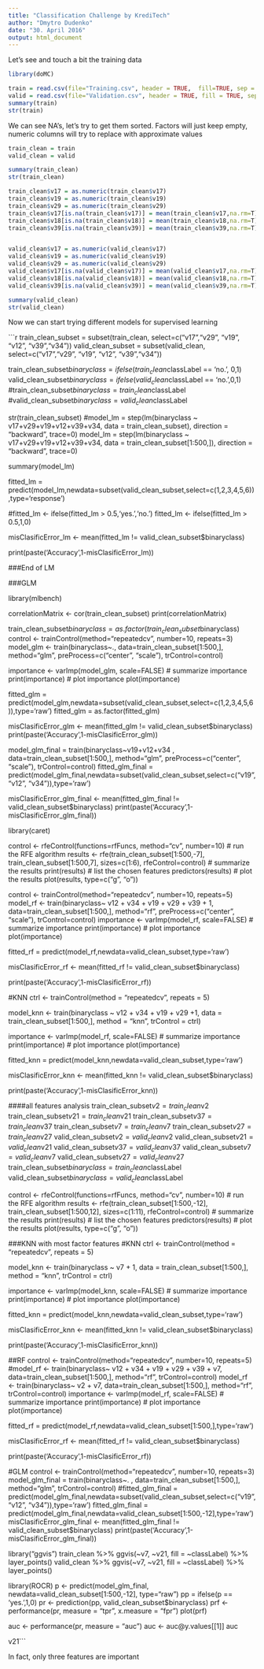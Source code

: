```yaml
---
title: "Classification Challenge by KrediTech"
author: "Dmytro Dudenko"
date: "30. April 2016"
output: html_document
---
```


Let's see and touch a bit the training data

```r
library(doMC)

train = read.csv(file="Training.csv", header = TRUE,  fill=TRUE, sep = ';')
valid = read.csv(file="Validation.csv", header = TRUE, fill = TRUE, sep = ';')
summary(train)
str(train)
```
We can see NA's, let's try to get them sorted.
Factors will just keep empty, numeric columns will try to replace with approximate values



```r

train_clean = train
valid_clean = valid

summary(train_clean)
str(train_clean)

train_clean$v17 = as.numeric(train_clean$v17)
train_clean$v19 = as.numeric(train_clean$v19)
train_clean$v29 = as.numeric(train_clean$v29)
train_clean$v17[is.na(train_clean$v17)] = mean(train_clean$v17,na.rm=T)
train_clean$v18[is.na(train_clean$v18)] = mean(train_clean$v18,na.rm=T)
train_clean$v39[is.na(train_clean$v39)] = mean(train_clean$v39,na.rm=T)


valid_clean$v17 = as.numeric(valid_clean$v17)
valid_clean$v19 = as.numeric(valid_clean$v19)
valid_clean$v29 = as.numeric(valid_clean$v29)
valid_clean$v17[is.na(valid_clean$v17)] = mean(valid_clean$v17,na.rm=T)
valid_clean$v18[is.na(valid_clean$v18)] = mean(valid_clean$v18,na.rm=T)
valid_clean$v39[is.na(valid_clean$v39)] = mean(valid_clean$v39,na.rm=T)

summary(valid_clean)
str(valid_clean)

```

Now we can start trying different models for supervised learning


```r

train_clean_subset = subset(train_clean, select=c("v17","v29", "v19", "v12", "v39","v34"))
valid_clean_subset = subset(valid_clean, select=c("v17","v29", "v19", "v12", "v39","v34"))


train_clean_subset$binaryclass = ifelse(train_clean$classLabel == 'no.', 0,1)
valid_clean_subset$binaryclass = ifelse(valid_clean$classLabel == 'no.',0,1)
#train_clean_subset$binaryclass = train_clean$classLabel
#valid_clean_subset$binaryclass = valid_clean$classLabel

str(train_clean_subset)
#model_lm = step(lm(binaryclass ~ v17+v29+v19+v12+v39+v34, data = train_clean_subset), direction = "backward", trace=0)
model_lm = step(lm(binaryclass ~ v17+v29+v19+v12+v39+v34, data = train_clean_subset[1:500,]), direction = "backward", trace=0)

summary(model_lm)


fitted_lm = predict(model_lm,newdata=subset(valid_clean_subset,select=c(1,2,3,4,5,6)),type='response')

#fitted_lm <- ifelse(fitted_lm > 0.5,'yes.','no.')
fitted_lm <- ifelse(fitted_lm > 0.5,1,0)

misClasificError_lm <- mean(fitted_lm != valid_clean_subset$binaryclass)

print(paste('Accuracy',1-misClasificError_lm))

###End of LM

###GLM

library(mlbench)

correlationMatrix <- cor(train_clean_subset)
print(correlationMatrix)

train_clean_subset$binaryclass = as.factor(train_clean_subset$binaryclass)
control <- trainControl(method="repeatedcv", number=10, repeats=3)
model_glm <- train(binaryclass~., data=train_clean_subset[1:500,], method="glm", preProcess=c("center", "scale"), trControl=control)

importance <- varImp(model_glm, scale=FALSE)
# summarize importance
print(importance)
# plot importance
plot(importance)

fitted_glm = predict(model_glm,newdata=subset(valid_clean_subset,select=c(1,2,3,4,5,6)),type='raw')
fitted_glm = as.factor(fitted_glm)

misClasificError_glm <- mean(fitted_glm != valid_clean_subset$binaryclass)
print(paste('Accuracy',1-misClasificError_glm))

model_glm_final = train(binaryclass~v19+v12+v34 , data=train_clean_subset[1:500,], method="glm", preProcess=c("center", "scale"), trControl=control)
fitted_glm_final = predict(model_glm_final,newdata=subset(valid_clean_subset,select=c("v19","v12", "v34")),type='raw')

misClasificError_glm_final <- mean(fitted_glm_final != valid_clean_subset$binaryclass)
print(paste('Accuracy',1-misClasificError_glm_final))


library(caret)


control <- rfeControl(functions=rfFuncs, method="cv", number=10)
# run the RFE algorithm
results <- rfe(train_clean_subset[1:500,-7], train_clean_subset[1:500,7], sizes=c(1:6), rfeControl=control)
# summarize the results
print(results)
# list the chosen features
predictors(results)
# plot the results
plot(results, type=c("g", "o"))

control <- trainControl(method="repeatedcv", number=10, repeats=5)
model_rf <- train(binaryclass~ v12 + v34 + v19 + v29 + v39 + 1, data=train_clean_subset[1:500,], method="rf", preProcess=c("center", "scale"), trControl=control)
importance <- varImp(model_rf, scale=FALSE)
# summarize importance
print(importance)
# plot importance
plot(importance)

fitted_rf = predict(model_rf,newdata=valid_clean_subset,type='raw')


misClasificError_rf <- mean(fitted_rf != valid_clean_subset$binaryclass)

print(paste('Accuracy',1-misClasificError_rf))


#KNN
ctrl <- trainControl(method = "repeatedcv",
                     repeats = 5)


model_knn <- train(binaryclass ~ v12 + v34 + v19 + v29 +1, data = train_clean_subset[1:500,],
             method = "knn",
             trControl = ctrl)

importance <- varImp(model_rf, scale=FALSE)
# summarize importance
print(importance)
# plot importance
plot(importance)

fitted_knn = predict(model_knn,newdata=valid_clean_subset,type='raw')


misClasificError_knn <- mean(fitted_knn != valid_clean_subset$binaryclass)

print(paste('Accuracy',1-misClasificError_knn))


####all features analysis
train_clean_subset$v2 = train_clean$v2
train_clean_subset$v21 = train_clean$v21
train_clean_subset$v37 = train_clean$v37
train_clean_subset$v7 = train_clean$v7
train_clean_subset$v27 = train_clean$v27
valid_clean_subset$v2 = valid_clean$v2
valid_clean_subset$v21 = valid_clean$v21
valid_clean_subset$v37 = valid_clean$v37
valid_clean_subset$v7 = valid_clean$v7
valid_clean_subset$v27 = valid_clean$v27
train_clean_subset$binaryclass = train_clean$classLabel
valid_clean_subset$binaryclass = valid_clean$classLabel

control <- rfeControl(functions=rfFuncs, method="cv", number=10)
# run the RFE algorithm
results <- rfe(train_clean_subset[1:500,-12], train_clean_subset[1:500,12], sizes=c(1:11), rfeControl=control)
# summarize the results
print(results)
# list the chosen features
predictors(results)
# plot the results
plot(results, type=c("g", "o"))


###KNN with most factor features
#KNN
ctrl <- trainControl(method = "repeatedcv",
                     repeats = 5)


model_knn <- train(binaryclass ~ v7 + 1, data = train_clean_subset[1:500,],
             method = "knn",
             trControl = ctrl)

importance <- varImp(model_knn, scale=FALSE)
# summarize importance
print(importance)
# plot importance
plot(importance)

fitted_knn = predict(model_knn,newdata=valid_clean_subset,type='raw')


misClasificError_knn <- mean(fitted_knn != valid_clean_subset$binaryclass)

print(paste('Accuracy',1-misClasificError_knn))

##RF
control <- trainControl(method="repeatedcv", number=10, repeats=5)
#model_rf <- train(binaryclass~ v12 + v34 + v19 + v29 + v39 + v7, data=train_clean_subset[1:500,], method="rf",  trControl=control)
model_rf <- train(binaryclass~ v2 + v7, data=train_clean_subset[1:500,], method="rf",  trControl=control)
importance <- varImp(model_rf, scale=FALSE)
# summarize importance
print(importance)
# plot importance
plot(importance)

fitted_rf = predict(model_rf,newdata=valid_clean_subset[1:500,],type='raw')


misClasificError_rf <- mean(fitted_rf != valid_clean_subset$binaryclass)

print(paste('Accuracy',1-misClasificError_rf))

#GLM
control <- trainControl(method="repeatedcv", number=10, repeats=3)
model_glm_final = train(binaryclass~. , data=train_clean_subset[1:500,], method="glm", trControl=control)
#fitted_glm_final = predict(model_glm_final,newdata=subset(valid_clean_subset,select=c("v19","v12", "v34")),type='raw')
fitted_glm_final = predict(model_glm_final,newdata=valid_clean_subset[1:500,-12],type='raw')
misClasificError_glm_final <- mean(fitted_glm_final != valid_clean_subset$binaryclass)
print(paste('Accuracy',1-misClasificError_glm_final))


library("ggvis")
train_clean %>% ggvis(~v7, ~v21,  fill = ~classLabel) %>% layer_points()
valid_clean %>% ggvis(~v7, ~v21, fill = ~classLabel) %>% layer_points()

library(ROCR)
p <- predict(model_glm_final, newdata=valid_clean_subset[1:500,-12], type="raw")
pp = ifelse(p == 'yes.',1,0)
pr <- prediction(pp, valid_clean_subset$binaryclass)
prf <- performance(pr, measure = "tpr", x.measure = "fpr")
plot(prf)

auc <- performance(pr, measure = "auc")
auc <- auc@y.values[[1]]
auc

v21```

In fact, only three features are important
